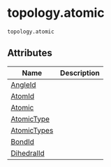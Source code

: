 # topology.atomic { #kimmdy.topology.atomic }

`topology.atomic`

## Attributes

| Name | Description |
| --- | --- |
| [AngleId](#kimmdy.topology.atomic.AngleId) |  |
| [AtomId](#kimmdy.topology.atomic.AtomId) |  |
| [Atomic](#kimmdy.topology.atomic.Atomic) |  |
| [AtomicType](#kimmdy.topology.atomic.AtomicType) |  |
| [AtomicTypes](#kimmdy.topology.atomic.AtomicTypes) |  |
| [BondId](#kimmdy.topology.atomic.BondId) |  |
| [DihedralId](#kimmdy.topology.atomic.DihedralId) |  |